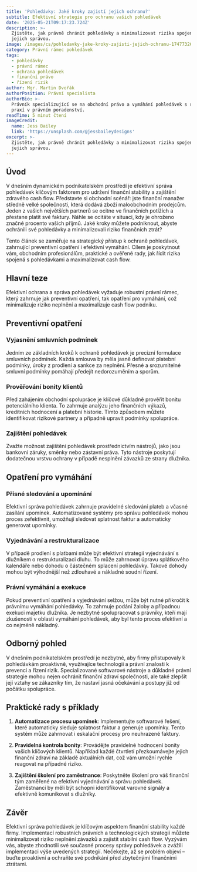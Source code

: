 ```yaml
---
title: 'Pohledávky: Jaké kroky zajistí jejich ochranu?'
subtitle: Efektivní strategie pro ochranu vašich pohledávek
date: '2025-05-21T09:17:23.724Z'
description: >-
  Zjistěte, jak právně chránit pohledávky a minimalizovat rizika spojená s
  jejich správou.
image: /images/cs/pohledavky-jake-kroky-zajisti-jejich-ochranu-1747732612791.jpg
category: Právní rámec pohledávek
tags:
  - pohledávky
  - právní rámec
  - ochrana pohledávek
  - finanční právo
  - řízení rizik
author: Mgr. Martin Dvořák
authorPosition: Právní specialista
authorBio: >-
  Právník specializující se na obchodní právo a vymáhání pohledávek s rozsáhlou
  praxí v právním poradenství.
readTime: 5 minut čtení
imageCredit:
  name: Jess Bailey
  link: 'https://unsplash.com/@jessbaileydesigns'
excerpt: >-
  Zjistěte, jak právně chránit pohledávky a minimalizovat rizika spojená s
  jejich správou.
---
```

## Úvod

V dnešním dynamickém podnikatelském prostředí je efektivní správa pohledávek klíčovým faktorem pro udržení finanční stability a zajištění zdravého cash flow. Představte si obchodní scénář: jste finanční manažer středně velké společnosti, která dodává zboží maloobchodním prodejcům. Jeden z vašich největších partnerů se ocitne ve finančních potížích a přestane platit své faktury. Náhle se ocitáte v situaci, kdy je ohroženo značné procento vašich příjmů. Jaké kroky můžete podniknout, abyste ochránili své pohledávky a minimalizovali riziko finančních ztrát?

Tento článek se zaměřuje na strategický přístup k ochraně pohledávek, zahrnující preventivní opatření i efektivní vymáhání. Cílem je poskytnout vám, obchodním profesionálům, praktické a ověřené rady, jak řídit rizika spojená s pohledávkami a maximalizovat cash flow.

## Hlavní teze

Efektivní ochrana a správa pohledávek vyžaduje robustní právní rámec, který zahrnuje jak preventivní opatření, tak opatření pro vymáhání, což minimalizuje riziko neplnění a maximalizuje cash flow podniku.

## Preventivní opatření

### Vyjasnění smluvních podmínek

Jedním ze základních kroků k ochraně pohledávek je precizní formulace smluvních podmínek. Každá smlouva by měla jasně definovat platební podmínky, úroky z prodlení a sankce za neplnění. Přesné a srozumitelné smluvní podmínky pomáhají předejít nedorozuměním a sporům.

### Prověřování bonity klientů

Před zahájením obchodní spolupráce je klíčové důkladně prověřit bonitu potenciálního klienta. To zahrnuje analýzu jeho finančních výkazů, kreditních hodnocení a platební historie. Tímto způsobem můžete identifikovat rizikové partnery a případně upravit podmínky spolupráce.

### Zajištění pohledávek

Zvažte možnost zajištění pohledávek prostřednictvím nástrojů, jako jsou bankovní záruky, směnky nebo zástavní práva. Tyto nástroje poskytují dodatečnou vrstvu ochrany v případě nesplnění závazků ze strany dlužníka.

## Opatření pro vymáhání

### Přísné sledování a upomínání

Efektivní správa pohledávek zahrnuje pravidelné sledování plateb a včasné zasílání upomínek. Automatizované systémy pro správu pohledávek mohou proces zefektivnit, umožňují sledovat splatnost faktur a automaticky generovat upomínky.

### Vyjednávání a restrukturalizace

V případě prodlení s platbami může být efektivní strategií vyjednávání s dlužníkem o restrukturalizaci dluhu. To může zahrnovat úpravu splátkového kalendáře nebo dohodu o částečném splacení pohledávky. Takové dohody mohou být výhodnější než zdlouhavé a nákladné soudní řízení.

### Právní vymáhání a exekuce

Pokud preventivní opatření a vyjednávání selžou, může být nutné přikročit k právnímu vymáhání pohledávky. To zahrnuje podání žaloby a případnou exekuci majetku dlužníka. Je nezbytné spolupracovat s právníky, kteří mají zkušenosti v oblasti vymáhání pohledávek, aby byl tento proces efektivní a co nejméně nákladný.

## Odborný pohled

V dnešním podnikatelském prostředí je nezbytné, aby firmy přistupovaly k pohledávkám proaktivně, využívajíce technologii a právní znalosti k prevenci a řízení rizik. Specializované softwarové nástroje a důkladné právní strategie mohou nejen ochránit finanční zdraví společnosti, ale také zlepšit její vztahy se zákazníky tím, že nastaví jasná očekávání a postupy již od počátku spolupráce.

## Praktické rady s příklady

1. **Automatizace procesu upomínek**: Implementujte softwarové řešení, které automaticky sleduje splatnost faktur a generuje upomínky. Tento systém může zahrnovat i eskalační procesy pro neuhrazené faktury.

2. **Pravidelná kontrola bonity**: Provádějte pravidelné hodnocení bonity vašich klíčových klientů. Například každé čtvrtletí přezkoumávejte jejich finanční zdraví na základě aktuálních dat, což vám umožní rychle reagovat na případné riziko.

3. **Zajištění školení pro zaměstnance**: Poskytněte školení pro váš finanční tým zaměřené na efektivní vyjednávání a správu pohledávek. Zaměstnanci by měli být schopni identifikovat varovné signály a efektivně komunikovat s dlužníky.

## Závěr

Efektivní správa pohledávek je klíčovým aspektem finanční stability každé firmy. Implementací robustních právních a technologických strategií můžete minimalizovat riziko neplnění závazků a zajistit stabilní cash flow. Vyzývám vás, abyste zhodnotili své současné procesy správy pohledávek a zvážili implementaci výše uvedených strategií. Nečekejte, až se problém objeví – buďte proaktivní a ochraňte své podnikání před zbytečnými finančními ztrátami.
